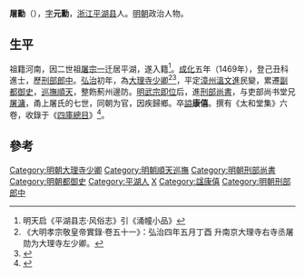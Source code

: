 {{明清人物信息框
| 姓名 = 屠勳
| 原名 =
| 圖片名稱= 
| 圖片大小 =
| 圖片說明 = 
| 最高職務 = 太子太保刑部尚書
| 國家 = 大明 
| 爵位 =
| 籍貫 = 浙江嘉興府平湖縣
| 族裔 = 
| 旗籍 = 
| 字號 = 字元勳
| 諡號 = 康僖
| 出生日期 = 正統十一年（1446年）
| 出生地點 = 浙江平湖縣
| 逝世日期 = 正德十一年（1516年）
| 逝世地點 = 浙江平湖縣
| 墓葬 = 嘉興[[乍浦|乍浦]]鄂阳山
| 配偶 = 
| 親屬 =（子）[[屠應塤|屠應塤]]、[[屠應坤|屠應坤]]
| 出身 =
* 成化五年己丑科進士出身
| 經歷 =
| 著作 =  
*《太和堂集》六卷
}}

'''屠勳'''（{{bd|1446年||1516年}}），[[表字|字]]'''元勳'''，[[浙江|浙江]][[平湖县|平湖县]]人。[[明朝|明朝]]政治人物。

==生平==
祖籍河南，因二世祖[[屠宗一|屠宗一]]迁居平湖，遂入籍<ref>明天启《平湖县志·风俗志》引《涌幢小品》</ref>。[[成化|成化]]五年（1469年），登己丑科進士，歷[[刑部|刑部]][[郎中|郎中]]。[[弘治_(明朝)|弘治]]初年，為[[大理寺|大理寺]][[少卿|少卿]]<ref>《大明孝宗敬皇帝實錄·卷五十一》：弘治四年五月丁酉 升南京大理寺右寺丞屠勋为大理寺左少卿。</ref><ref>{{cite book|author=吴艳红|title=明代充军研究/东方历史学术文库|url=http://books.google.com/books?id=I9N0AAAAIAAJ|year=2003|publisher=社会科学文献出版社|isbn=978-7-80149-888-5|page=56}}</ref>，平定[[漳州|漳州]][[溫文進|溫文進]]民變，累遷[[副都御史|副都御史]]，[[順天巡撫|巡撫順天]]，整飭薊州邊防。[[明武宗|明武宗]][[即位|即位]]后，進[[刑部尚書|刑部尚書]]，与吏部尚书堂兄[[屠滽|屠滽]]，甬上屠氏的七世，同朝为官，因疾歸鄉。卒[[謚|謚]]'''康僖'''。撰有《太和堂集》六卷，收錄于《[[四庫總目|四庫總目]]》<ref>{{cite book|title=浙江省志丛书: . 人物志|url=http://books.google.com/books?id=dyULAQAAMAAJ|date=1995*|publisher=中国书籍出版社|pages=192–193}}</ref>。

==參考==
{{reflist}}
{{明朝人物小作品}}
{{成化五年己丑科殿試金榜}}
{{DEFAULTSORT:Tu屠}}
[[Category:明朝大理寺少卿|Category:明朝大理寺少卿]]
[[Category:明朝順天巡撫|Category:明朝順天巡撫]]
[[Category:明朝刑部尚書|Category:明朝刑部尚書]]
[[Category:明朝都御史|Category:明朝都御史]]
[[Category:平湖人|Category:平湖人]]
[[Category:平湖屠氏|X]]
[[Category:諡康僖|Category:諡康僖]]
[[Category:明朝刑部郎中|Category:明朝刑部郎中]]